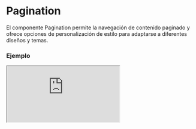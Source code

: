 # Pagination

El componente Pagination permite la navegación de contenido paginado y ofrece opciones de personalización de estilo para adaptarse a diferentes diseños y temas.


### Ejemplo

<Iframe
  minHeightIframe="30dvh"
  src="https://fenextjs-component-storybook.vercel.app/iframe.html?args=&id=pagination-pagination--index&viewMode=story"
/>

### Importación

Para importar el componente Pagination, se puede hacer desde fenextjs

```tsx copy
import { Pagination } from "fenextjs";
```

### Parámetros

| Parámetro               | Tipo                    | Requerido | Default   | Descripcion                                                                                   |
| ----------------------- | ----------------------- | --------- | --------- | --------------------------------------------------------------------------------------------- |
| className               | string                  | no        | ''        | Clase CSS para el contenedor principal de la paginación.                                      |
| PaginationItemPageProps | PaginationItemPageProps | sí        |           | Objeto de configuracion para PaginationItemPage.                                              |
| PaginationNPageProps    | PaginationNPageProps    | no        | \{\}      | Objeto de configuracion para PaginationNPage.                                                 |
| paginationName          | string                  | no        | undefined | Nombre unico para el uso de usePagination.                                                    |
| showItemPage            | boolean                 | no        | true      | Determina si se debe mostrar el componente de cada página en la paginación.                   |
| showNPage               | boolean                 | no        | true      | Determina si se debe mostrar el componente de selección de número de página en la paginación. |

### Storybook

Para ver el storybook del componente lo puede hacer con este [link](https://fenextjs-component-storybook.vercel.app/?path=/story/pagination-pagination--index)

### Usos

- Paginación básica

```tsx copy
<Pagination />
```

- Paginación con selección de número de página oculta

```tsx copy
<Pagination showNPage={false} />
```

- Paginación personalizada

```tsx copy
<Pagination className="mi-clase-personalizada" />
```
